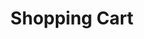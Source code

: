 ---
title: Shopping Cart
description: Este proyecto es una tienda en línea creada con React, donde los usuarios pueden explorar productos y agregarlos a un carrito de compras dinámico. Usa React Router para la navegación y React Hooks para la gestión del estado. El diseño es responsivo y hace llamadas a una API para cargar productos en tiempo real.
image: /src/images/shoppingcart.webp
imageAlt: Proyecto Shopping Cart
loading: lazy
codeLink: https://github.com/carlosfrontend/fake-store
liveLink: https://fake-store-1xz.pages.dev/
tags: [
{ name: React, className: devicon-react-plain colored },
{name: React Router, className: devicon-reactrouter-plain colored },
{name: Tailwind, className: devicon-tailwindcss-original colored},
{name: Vite, className: devicon-vitejs-plain colored },
{ name: Vitest, className: devicon-vitest-plain colored },
]
---